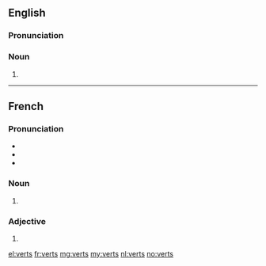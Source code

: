 ==English==

===Pronunciation===
{{rfp|lang=en}}
{{rfap|lang=en}}

===Noun===
{{head|en|plural}}

# {{plural of|vert|lang=en}}

----

==French==

===Pronunciation===
* {{IPA|/vɛʀ/|lang=fr}}
* {{homophones|vair|vaire|ver|verre|verres|vers|vert|lang=fr}}
* {{rhymes|ɛːʀ|lang=fr}}

===Noun===
{{head|fr|plural}} {{g|m-p}}

# {{plural of|vert|lang=fr}}

===Adjective===
{{fr-adj-form}}

# {{masculine plural of|vert|lang=fr}}

[[el:verts]]
[[fr:verts]]
[[mg:verts]]
[[my:verts]]
[[nl:verts]]
[[no:verts]]